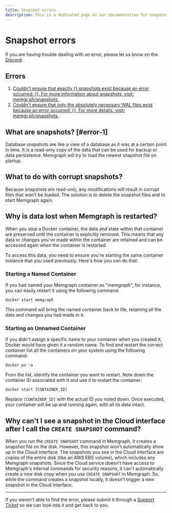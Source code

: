 ```yaml
---
title: Snapshot errors
description: This is a dedicated page on our documentation for snapshot errors. You can also explore what to do with corrupt snapshots, as well as learn why data is lost when Memgraph is restarted.
---
```



# Snapshot errors

<Callout type="info">
If you are having trouble dealing with an error, please let us know on the <a href="https://www.discord.gg/memgraph"
target="_blank">Discord</a>.
</Callout>

## Errors

1. [Couldn't ensure that exactly {} snapshots exist because an error occurred:
   {}. For more information about snapshots, visit: memgr.ph/snapshots.](#error-1)
2. [Couldn't ensure that only the absolutely necessary WAL files exist because an
   error occurred: {}. For more details, visit: memgr.ph/snapshots.](#error-1)

## What are snapshots? [#error-1]

Database snapshots are like a view of a database as it was at a certain point in
time. It is a read-only copy of the data that can be used for backup or data
persistence. Memgraph will try to load the newest snapshot file on startup.

## What to do with corrupt snapshots?

Because snapshots are read-only, any modifications will result in corrupt
files that won't be loaded. The solution is to delete the snapshot files and to
start Memgraph again.

## Why is data lost when Memgraph is restarted?

When you stop a Docker container, the data and state within that container are
preserved until the container is explicitly removed. This means that any data or
changes you've made within the container are retained and can be accessed again
when the container is restarted.

To access this data, you need to ensure you're starting the same container
instance that you used previously. Here's how you can do that:

### Starting a Named Container

If you had named your Memgraph container as "memgraph", for instance, you can
easily restart it using the following command:

```
docker start memgraph
```

This command will bring the named container back to life, retaining all the data
and changes you had made in it.

### Starting an Unnamed Container

If you didn't assign a specific name to your container when you created it,
Docker would have given it a random name. To find and restart the correct
container list all the containers on your system using the following command:

```
docker ps -a
```

From the list, identify the container you want to restart. Note down the
container ID associated with it and use it to restart the container:

```
docker start [CONTAINER_ID]
```

Replace `[CONTAINER_ID]` with the actual ID you noted down. Once executed, your
container will be up and running again, with all its data intact.

## Why can't I see a snapshot in the Cloud interface after I call the `CREATE SNAPSHOT` command?

When you run the `CREATE SNAPSHOT` command in Memgraph, it creates a snapshot
file on the disk. However, this snapshot won't automatically show up in the
Cloud interface. The snapshots you see in the Cloud interface are copies of
the entire disk (like an AWS EBS volume), which includes any Memgraph snapshots.
Since the Cloud service doesn't have access to Memgraph's internal commands
for security reasons, it can't automatically create a new disk copy when you
use `CREATE SNAPSHOT` in Memgraph. So, while the command creates a snapshot
locally, it doesn't trigger a new snapshot in the Cloud interface.

---

<Callout type="info">
If you weren't able to find the error, please submit it through a <a href="https://support.memgraph.com"
target="_blank">Support Ticket</a> so we can look into it and get back to you.
</Callout>
